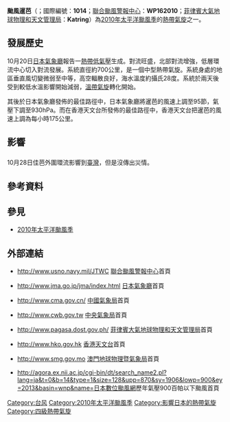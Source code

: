 {{Expand|time=2010-10-27T13:25:44+00:00}}
{{NoteTA
|T=zh-cn:强台风暹芭 (2010年); zh-mo:颱風暹芭 (2010年); zh-hk:強颱風暹芭 (2010年); zh-tw:中度颱風佳芭 (2010年)
|1=zh-cn:强台风暹芭; zh-mo:颱風暹芭; zh-hk:強颱風暹芭; zh-tw:中度颱風佳芭
|2=zh-hans:暹芭; zh-hk:暹芭; zh-tw:佳芭;zh-mo:暹芭
|3=zh:Typhoon Chaba; zh-cn:Severe Typhoon Chaba; zh-hk:Severe Typhoon Chaba; zh-mo:Typhoon Chaba; zh-tw:Moderate Typhoon Chaba
|G1=TyphoonNew
|G2=TyphoonOld
|G3=Weather
|G4=CWBTyphoonOld
|skin=typhoon
}}
{{颱風基礎資訊新
|颱風名稱               = 颱風暹芭
|外文名稱               = Typhoon Chaba
|外文語言               = 英文
|代表圖像               = Chaba Oct 28 2010 0440Z.jpg
|代表圖像名稱           = 颱風暹芭移向[[日本|日本]]以南海域
|形成日期               = 2010年10月20日
|轉化日期               = 2010年10月30日
|消散日期               = 2010年11月1日
|十分鐘平均風速JMA      = 95|JMA=knot
|十分鐘平均風速CWB      = 45|CWB=m/s
|十分鐘平均風速KMA      = 48|KMA=m/s
|十分鐘平均風速HKO      = 175
|十分鐘平均風速PAGASA   = 150
|二分鐘平均風速         = 50|NMC=m/s
|一分鐘平均風速         = 115|SSHS=knot
|瞬間最大陣風           = 250
|最低氣壓               = 930
|財產損失               = 
|死傷人數               = 
|影響地區               = {{TWN}}<br>{{JPN}}
|備註                 = <small>[[菲律賓大氣地球物理和天文管理局|菲律賓大氣地球物理和天文管理局]]在此熱帶氣旋離開其責任範圍之後，沒有再更新其風速資料</small>
|颱風路徑圖             = Chaba 2010 track.png
|風季年份               = 2010
|風季位置               = 太平洋
}}
{{portal phs}}
{{NoteUTC+8}}
'''颱風暹芭'''（{{lang-en|'''-{zh-hk:Severe Typhoon Chaba; zh-cn:Super Typhoon Chaba;zh-mo:Typhoon Chaba; zh-tw:Moderate Typhoon Chaba}- '''}}；國際編號：'''1014'''；[[聯合颱風警報中心|聯合颱風警報中心]]：'''WP162010'''；[[菲律賓大氣地球物理和天文管理局|菲律賓大氣地球物理和天文管理局]]：'''Katring'''）為[[2010年太平洋颱風季|2010年太平洋颱風季]]的[[熱帶氣旋|熱帶氣旋]]之一。

== 發展歷史 ==
{{phs wikify}}
10月20日[[日本氣象廳|日本氣象廳]]報告一[[熱帶低氣壓|熱帶低氣壓]]生成。對流旺盛，北部對流增強，低層環流中心切入對流發展。系統直徑約700公里，是一個中型熱帶氣旋。系統身處的地區垂直風切變微弱至中等，高空輻散良好，海水溫度約攝氏28度。系統於兩天後受到較低水溫影響開始減弱，[[溫帶氣旋|溫帶氣旋]]轉化開始。

其後於日本氣象廳發佈的最佳路徑中，日本氣象廳將暹芭的風速上調至95節，氣壓下調至930hPa。而在香港天文台所發佈的最佳路徑中，香港天文台把暹芭的風速上調為每小時175公里。

== 影響 ==
==={{TWN}}===
10月28日佳芭外圍環流影響到[[臺灣|臺灣]]，但是沒傳出災情。

== 參考資料 ==
{{reflist}}

== 參見 ==
{{commonscat|Typhoon Chaba (2010)}}
* [[2010年太平洋颱風季|2010年太平洋颱風季]]

== 外部連結 ==
* {{en}}http://www.usno.navy.mil/JTWC {{Wayback|url=http://www.usno.navy.mil/JTWC |date=20100301105349 }} [[聯合颱風警報中心|聯合颱風警報中心]]首頁
* {{ja}}http://www.jma.go.jp/jma/index.html {{Wayback|url=http://www.jma.go.jp/jma/index.html |date=20110320125420 }} [[氣象廳_(日本)|日本氣象廳]]首頁
* {{zh-cn}}http://www.cma.gov.cn/ {{Wayback|url=http://www.cma.gov.cn/ |date=20200911221116 }} [[中國氣象局|中國氣象局]]首頁
* {{zh-tw}}http://www.cwb.gov.tw {{Wayback|url=http://www.cwb.gov.tw/ |date=20181025071210 }} [[交通部中央氣象局|中央氣象局]]首頁
* {{en}}http://www.pagasa.dost.gov.ph/ {{Wayback|url=http://www.pagasa.dost.gov.ph/ |date=20081216234000 }} [[菲律宾大气地球物理和天文管理局|菲律賓大氣地球物理和天文管理局]]首頁
* {{zh-hk}}http://www.hko.gov.hk {{Wayback|url=http://www.hko.gov.hk/ |date=20110224003313 }} [[香港天文台|香港天文台]]首頁
* {{zh-hk}}http://www.smg.gov.mo {{Wayback|url=http://www.smg.gov.mo/ |date=20140517030343 }} [[地球物理暨氣象局|澳門地球物理暨氣象局]]首頁
* {{ja}}http://agora.ex.nii.ac.jp/cgi-bin/dt/search_name2.pl?lang=ja&t=0&b=14&type=1&size=128&upp=870&sy=1906&lowp=900&ey=2013&basin=wnp&name=[[日本數位颱風網|日本數位颱風網]]歷年氣壓900百帕以下颱風首頁

{{2010 Pacific typhoon season buttons}}

[[Category:台风|Category:台风]]
[[Category:2010年太平洋颱風季|Category:2010年太平洋颱風季]]
[[Category:影響日本的熱帶氣旋|Category:影響日本的熱帶氣旋]]
[[Category:四級熱帶氣旋|Category:四級熱帶氣旋]]
